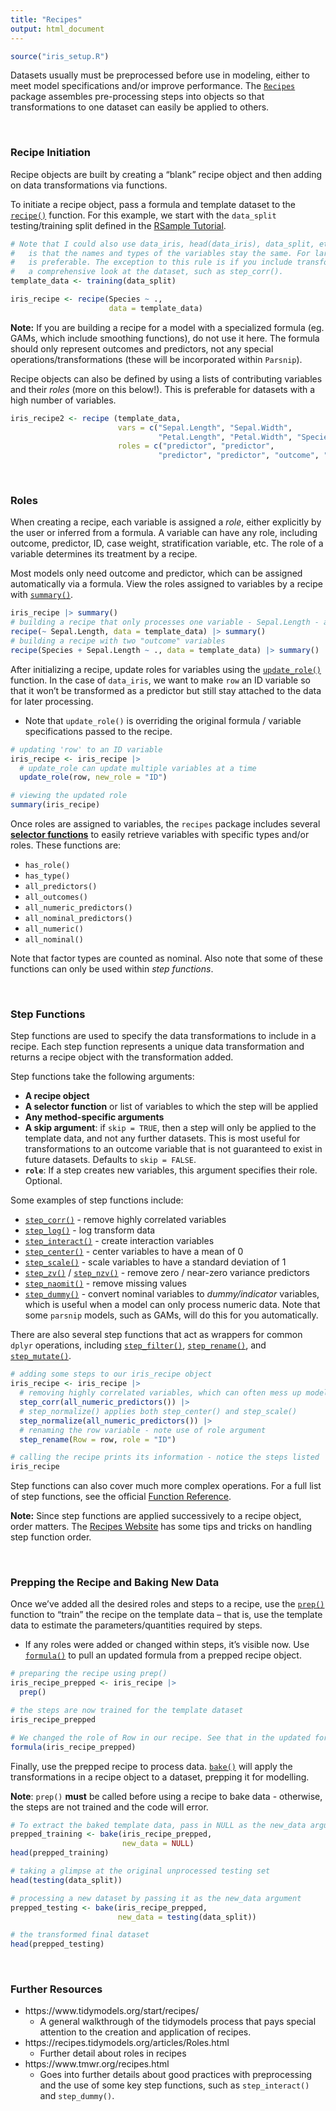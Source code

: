```yaml
---
title: "Recipes"
output: html_document
---
```


```r
source("iris_setup.R")
```

Datasets usually must be preprocessed before use in modeling, either to meet model specifications and/or improve performance. The [`Recipes`](https://recipes.tidymodels.org/) package assembles pre-processing steps into objects so that transformations to one dataset can easily be applied to others. 

<br>

### Recipe Initiation ###

Recipe objects are built by creating a "blank" recipe object and then adding on data transformations via functions. 

To initiate a recipe object, pass a formula and template dataset to the [`recipe()`](https://recipes.tidymodels.org/reference/recipe.html) function. For this example, we start with the `data_split` testing/training split defined in the [RSample Tutorial](RSample.html).

```r
# Note that I could also use data_iris, head(data_iris), data_split, etc. as the template; what matters 
#   is that the names and types of the variables stay the same. For larger datasets, using head() 
#   is preferable. The exception to this rule is if you include transformations that require 
#   a comprehensive look at the dataset, such as step_corr().
template_data <- training(data_split)

iris_recipe <- recipe(Species ~ ., 
                      data = template_data)
```

**Note:** If you are building a recipe for a model with a specialized formula (eg. GAMs, which include smoothing functions), do not use it here. The formula should only represent outcomes and predictors, not any special operations/transformations (these will be incorporated within `Parsnip`).

Recipe objects can also be defined by using a lists of contributing variables and their *roles* (more on this below!). This is preferable for datasets with a high number of variables. 

```r
iris_recipe2 <- recipe (template_data, 
                        vars = c("Sepal.Length", "Sepal.Width", 
                                 "Petal.Length", "Petal.Width", "Species", "row"),
                        roles = c("predictor", "predictor", 
                                 "predictor", "predictor", "outcome", "ID"))
```

<br>

### Roles ###

When creating a recipe, each variable is assigned a *role*, either explicitly by the user or inferred from a formula. A variable can have any role, including outcome, predictor, ID, case weight, stratification variable, etc. The role of a variable determines its treatment by a recipe. 

Most models only need outcome and predictor, which can be assigned automatically via a formula. View the roles assigned to variables by a recipe with [`summary()`](https://recipes.tidymodels.org/reference/summary.recipe.html). 

```r
iris_recipe |> summary()
# building a recipe that only processes one variable - Sepal.Length - and gives it a "predictor" role
recipe(~ Sepal.Length, data = template_data) |> summary()
# building a recipe with two "outcome" variables
recipe(Species + Sepal.Length ~ ., data = template_data) |> summary()
```

After initializing a recipe, update roles for variables using the [`update_role()`](https://recipes.tidymodels.org/reference/roles.html) function. In the case of `data_iris`, we want to make `row` an ID variable so that it won't be transformed as a predictor but still stay attached to the data for later processing. 

* Note that `update_role()` is overriding the original formula / variable specifications passed to the recipe.

```r
# updating 'row' to an ID variable
iris_recipe <- iris_recipe |>
  # update_role can update multiple variables at a time
  update_role(row, new_role = "ID") 

# viewing the updated role
summary(iris_recipe)
```

Once roles are assigned to variables, the `recipes` package includes several [**selector functions**](https://recipes.tidymodels.org/reference/has_role.html) to easily retrieve variables with specific types and/or roles. These functions are: 

* `has_role()` 
* `has_type()`
* `all_predictors()`
* `all_outcomes()`
* `all_numeric_predictors()`
* `all_nominal_predictors()`
* `all_numeric()`
* `all_nominal()`

Note that factor types are counted as nominal. Also note that some of these functions can only be used within *step functions*. 

<br>

### Step Functions ###

Step functions are used to specify the data transformations to include in a recipe. Each step function represents a unique data transformation and returns a recipe object with the transformation added. 

Step functions take the following arguments:

* **A recipe object**
* **A selector function** or list of variables to which the step will be applied
* **Any method-specific arguments**
* **A skip argument**: if `skip = TRUE`, then a step will only be applied to the template data, and not any further datasets. This is most useful for transformations to an outcome variable that is not guaranteed to exist in future datasets. Defaults to `skip = FALSE`. 
* **`role`**: If a step creates new variables, this argument specifies their role. Optional.

Some examples of step functions include: 

* [`step_corr()`](https://recipes.tidymodels.org/reference/step_corr.html) - remove highly correlated variables
* [`step_log()`](https://recipes.tidymodels.org/reference/step_log.html) - log transform data 
* [`step_interact()`](https://recipes.tidymodels.org/reference/step_interact.html) - create interaction variables
* [`step_center()`](https://recipes.tidymodels.org/reference/step_center.html) - center variables to have a mean of 0
* [`step_scale()`](https://recipes.tidymodels.org/reference/step_scale.html) - scale variables to have a standard deviation of 1
* [`step_zv()`](https://recipes.tidymodels.org/reference/step_zv.html) / [`step_nzv()`](https://recipes.tidymodels.org/reference/step_nzv.html) - remove zero / near-zero variance predictors
* [`step_naomit()`](https://recipes.tidymodels.org/reference/step_naomit.html) - remove missing values
* [`step_dummy()`](https://recipes.tidymodels.org/reference/step_dummy.html) - convert nominal variables to *dummy/indicator* variables, which is useful when a model can only process numeric data. Note that some `parsnip` models, such as GAMs, will do this for you automatically. 

There are also several step functions that act as wrappers for common `dplyr` operations, including [`step_filter()`](https://recipes.tidymodels.org/reference/step_filter.html), [`step_rename()`](https://recipes.tidymodels.org/reference/step_rename.html), and [`step_mutate()`](https://recipes.tidymodels.org/reference/step_mutate.html). 

```r
# adding some steps to our iris_recipe object
iris_recipe <- iris_recipe |>
  # removing highly correlated variables, which can often mess up models
  step_corr(all_numeric_predictors()) |>
  # step_normalize() applies both step_center() and step_scale()
  step_normalize(all_numeric_predictors()) |>
  # renaming the row variable - note use of role argument
  step_rename(Row = row, role = "ID")

# calling the recipe prints its information - notice the steps listed
iris_recipe
```

Step functions can also cover much more complex operations. For a full list of step functions, see the official [Function Reference](https://recipes.tidymodels.org/reference/index.html).

**Note:** Since step functions are applied successively to a recipe object, order matters. The [Recipes Website](https://recipes.tidymodels.org/articles/Ordering.html) has some tips and tricks on handling step function order. 

<br>

### Prepping the Recipe and Baking New Data ###

Once we've added all the desired roles and steps to a recipe, use the [`prep()`](https://recipes.tidymodels.org/reference/prep.html) function to "train" the recipe on the template data -- that is, use the template data to estimate the parameters/quantities required by steps. 

* If any roles were added or changed within steps, it's visible now. Use [`formula()`](https://recipes.tidymodels.org/reference/formula.recipe.html) to pull an updated formula from a prepped recipe object. 

```r
# preparing the recipe using prep() 
iris_recipe_prepped <- iris_recipe |>
  prep()

# the steps are now trained for the template dataset
iris_recipe_prepped

# We changed the role of Row in our recipe. See that in the updated formula
formula(iris_recipe_prepped)
```

Finally, use the prepped recipe to process data. [`bake()`](https://recipes.tidymodels.org/reference/bake.html) will apply the transformations in a recipe object to a dataset, prepping it for modelling. 

**Note**: `prep()` **must** be called before using a recipe to bake data - otherwise, the steps are not trained and the code will error.

```r
# To extract the baked template data, pass in NULL as the new_data argument
prepped_training <- bake(iris_recipe_prepped, 
                         new_data = NULL)
head(prepped_training)

# taking a glimpse at the original unprocessed testing set
head(testing(data_split))

# processing a new dataset by passing it as the new_data argument
prepped_testing <- bake(iris_recipe_prepped, 
                        new_data = testing(data_split))

# the transformed final dataset
head(prepped_testing)
```

<br>

### Further Resources ###

* https://www.tidymodels.org/start/recipes/
  * A general walkthrough of the tidymodels process that pays special attention to the creation and application of recipes. 
* https://recipes.tidymodels.org/articles/Roles.html
  * Further detail about roles in recipes 
* https://www.tmwr.org/recipes.html
  * Goes into further details about good practices with preprocessing and the use of some key step functions, such as `step_interact()` and `step_dummy()`. 

